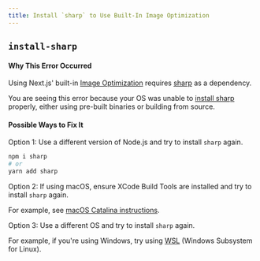 ```yaml
---
title: Install `sharp` to Use Built-In Image Optimization
---
```


## `install-sharp`

#### Why This Error Occurred

Using Next.js' built-in [Image Optimization](/docs/basic-features/image-optimization) requires [sharp](https://www.npmjs.com/package/sharp) as a dependency.

You are seeing this error because your OS was unable to [install sharp](https://sharp.pixelplumbing.com/install) properly, either using pre-built binaries or building from source.

#### Possible Ways to Fix It

Option 1: Use a different version of Node.js and try to install `sharp` again.

```bash filename="Terminal"
npm i sharp
# or
yarn add sharp
```

Option 2: If using macOS, ensure XCode Build Tools are installed and try to install `sharp` again.

For example, see [macOS Catalina instructions](https://github.com/nodejs/node-gyp/blob/66c0f0446749caa591ad841cd029b6d5b5c8da42/macOS_Catalina.md).

Option 3: Use a different OS and try to install `sharp` again.

For example, if you're using Windows, try using [WSL](https://docs.microsoft.com/en-us/windows/wsl/about) (Windows Subsystem for Linux).
